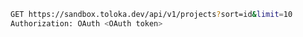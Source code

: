 ```bash
GET https://sandbox.toloka.dev/api/v1/projects?sort=id&limit=10
Authorization: OAuth <OAuth token>
```